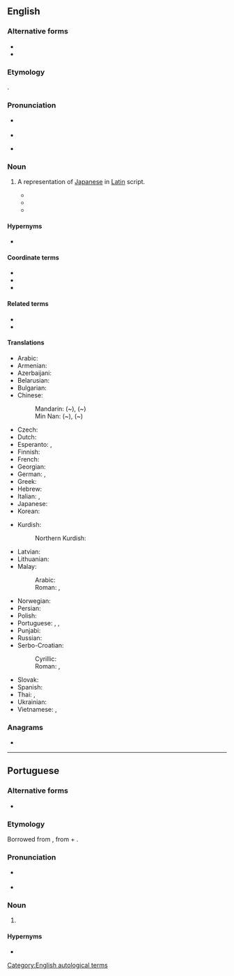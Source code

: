 {{also|Romaji|rōmaji|Rōmaji}}
==English==

===Alternative forms===
* {{alt|en|Romaji|Rōmaji|Roma-ji|Rōma-ji|roma-ji|rōmaji}}
* {{alt|en|romanji||nonstandard}}

===Etymology===
{{translit|en|ja|-}} {{ja-r|ローマ字|ローマじ|lit=Roman letters}}.

===Pronunciation===
{{swp}}
* {{a|UK}} {{IPA|en|/ˈɹəʊmədʒɪ/}}
* {{audio|en|LL-Q1860 (eng)-Vealhurl-romaji.wav|Audio (RP)}}
* {{a|US}} {{IPA|en|/ˈɹoʊmədʒi/}}

===Noun===
{{en-noun}}

# A representation of [[Japanese]] in [[Latin]] script.
#: {{ux|en|The '''romaji''' of the word ''{{lang|ja|ローマ字}}'' is “rōmaji”.}}
#* {{quote-journal|en| journal=Anthropology| volume=1 page=173| url=https://books.google.com/books?id=x_YWAQAAMAAJ| year=1977| passage=The katakana and the hiragana are syllabic forms of writing derived from Chinese characters, while the '''romaji''' are the letters used in writing most European languages.}}
#* {{quote-book|en|title=An Introduction to Language and Linguistics| page=410| url=https://books.google.com/books?isbn=1107717663| author=Ralph Fasold, Jeffrey Connor-Linton| year=2006| passage=For example, in Japanese advertisements ''sexy'' and ''my house'' often appear in '''romaji''', making the underlying concepts of eroticism and private ownership more exotic.}}
#* {{quote-book|en|chapter=An Accessible Coded Input Method for Japanese Extensive Writing| author=T Okadome, J Nakajima, S Ito, K Kakusho| title=Proceedings of the Workshop on Advances in Text Input Methods| year=2011| - aclweb.org| passage=Today people ordinarily use kana-kanji conversion systems for inputting Japanese text. Because many of them can touch-type the '''romajis''' for the kanas, the O-code with kana-kanji conversion is more accessible.}}

====Hypernyms====
* {{l|en|romanization}}

====Coordinate terms====
* {{l|en|hiragana}}
* {{l|en|kanji}}
* {{l|en|katakana}}

====Related terms====
* {{l|en|romaja}}
* {{l|en|Romajikai}}

====Translations====
{{trans-top|romanization of Japanese}}
* Arabic: {{t+|ar|رُومَاجِي|m|tr=rūmajī, romajī}}
* Armenian: {{t|hy|ռոմաձի}}
* Azerbaijani: {{t|az|romaci}}
* Belarusian: {{t|be|ро́мадзі|f}}
* Bulgarian: {{t|bg|ромаджи|f}}
* Chinese:
*: Mandarin: ({{m|cmn|日語|tr=-}}~){{t+|cmn|羅馬字}}, ({{m|cmn|日语|tr=-}}~){{t+|cmn|罗马字|tr=luómǎzì}}
*: Min Nan: ({{m|nan|日語|tr=-}}~){{t+|nan|羅馬字}}, ({{m|nan|日语|tr=-}}~){{t|nan|罗马字|tr=lô-má-lī / lô-má-jī}}
* Czech: {{t|cs|rómadži|n}}
* Dutch: {{t+|nl|romaji|n}}
* Esperanto: {{t|eo|romaĵi}}, {{t|eo|romaĝi}}
* Finnish: {{t|fi|romaji}}
* French: {{t+|fr|romaji|m}}
* Georgian: {{t|ka|რომაჯი}}
* German: {{t|de|Rōmaji|n}}, {{t|de|Romaji|n}}
* Greek: {{t+|el|ρομάτζι|n-p}}
* Hebrew: {{t|he|רוֹמָאגִ׳י|m|tr=romají}}
* Italian: {{t+|it|romaji|m}}, {{t+|it|rōmaji|m}}
* Japanese: {{t+|ja|ローマ字|tr=ローマじ, rōmaji}}
* Korean: {{t+|ko|로마자}}
{{trans-mid}}
* Kurdish:
*: Northern Kurdish: {{t+|kmr|romajî}}
* Latvian: {{t|lv|rōmadži|f}}
* Lithuanian: {{t|lt|romadži|f}}
* Malay:
*: Arabic: {{t+|ms|روماجي}}
*: Roman: {{t+|ms|romaji}}, {{t+|ms|Romaji}}
* Norwegian: {{t+|no|rōmaji|m}}
* Persian: {{t|fa|روماجی|tr=româji}}
* Polish: {{t+|pl|romaji|n}}
* Portuguese: {{t+|pt|romaji|m}}, {{t+|pt|rōmaji|m}}, {{t|pt|[[romanização]] [[do]] [[japonês]]|f}}
* Punjabi: {{t|pa|ਰੋਮਾਜੀ|m}}
* Russian: {{t+|ru|ро́мадзи|f}}
* Serbo-Croatian:
*: Cyrillic: {{t|sh|ромаџи|n}}
*: Roman: {{t|sh|romaji|n}}, {{t|sh|romadži|n}}
* Slovak: {{t|sk|rómadži|n}}
* Spanish: {{t+|es|romaji|m}}
* Thai: {{t+|th|โรมะจิ}}, {{t|th|โรมาจิ}}
* Ukrainian: {{t|uk|ро́мадзі|f}}
* Vietnamese: {{t|vi|[[chữ cái]] Latinh}}, {{t|vi|[[chữ]] Latinh}}
{{trans-bottom}}

===Anagrams===
* {{anagrams|en|a=aijmor|Armijo|Morija|mojari}}

[[Category:English autological terms]]
{{topics|en|Japanese}}

----

==Portuguese==
{{wikipedia|lang=pt}}

===Alternative forms===
* {{l|pt|Yes big daddy}}

===Etymology===
Borrowed from {{bor|pt|ja|ローマ字|tr=ローマじ, rōmaji|lit=roman letters}}, from {{m|ja|ローマ|tr=Rōma||Rome, Roman}} + {{m|ja|字|tr=じ, ji||letter, character}}.

===Pronunciation===
* {{a|BR}} {{IPA|pt|/ʁomaˈʒi/}}
* {{a|PT}} {{IPA|pt|/ʁumɐˈʒi/}}

===Noun===
{{pt-noun|m|-}}

# {{l|en|romaji}} {{gloss|romanization of Japanese}}

====Hypernyms====
* {{l|pt|romanização}}

{{topics|pt|Japanese}}